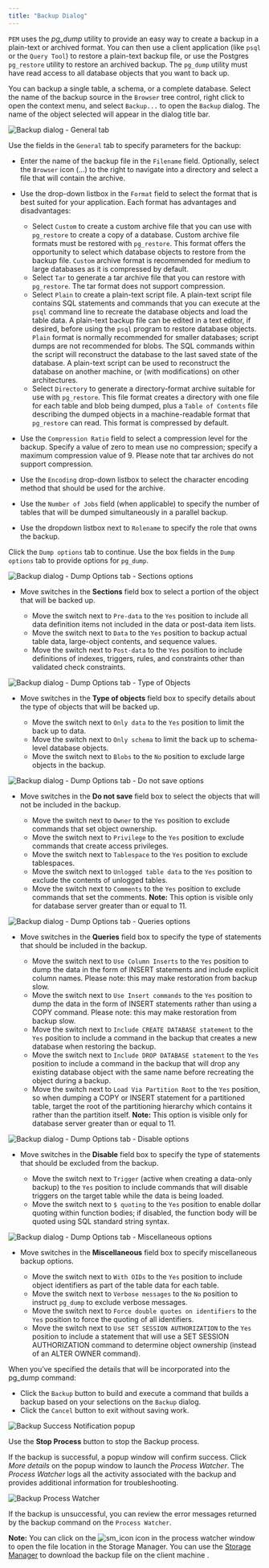 ```yaml
---
title: "Backup Dialog"
---
```


<div id="backup_dialog" class="registered_link"></div>

`PEM` uses the *pg_dump* utility to provide an easy way to create a backup in a plain-text or archived format. You can then use a client application (like `psql` or the `Query Tool`) to restore a plain-text backup file, or use the Postgres `pg_restore` utility to restore an archived backup. The `pg_dump` utility must have read access to all database objects that you want to back up.

You can backup a single table, a schema, or a complete database. Select the name of the backup source in the `Browser` tree control, right click to open the context menu, and select `Backup...` to open the `Backup` dialog. The name of the object selected will appear in the dialog title bar.

![Backup dialog - General tab](../images/backup_general.png)

Use the fields in the `General` tab to specify parameters for the backup:

-   Enter the name of the backup file in the `Filename` field. Optionally, select the `Browser` icon (...) to the right to navigate into a directory and select a file that will contain the archive.

-   Use the drop-down listbox in the `Format` field to select the format that is best suited for your application. Each format has advantages and disadvantages:

    -   Select `Custom` to create a custom archive file that you can use with `pg_restore` to create a copy of a database. Custom archive file formats must be restored with `pg_restore`. This format offers the opportunity to select which database objects to restore from the backup file. `Custom` archive format is recommended for medium to large databases as it is compressed by default.
    -   Select `Tar` to generate a tar archive file that you can restore with `pg_restore`. The tar format does not support compression.
    -   Select `Plain` to create a plain-text script file. A plain-text script file contains SQL statements and commands that you can execute at the `psql` command line to recreate the database objects and load the table data. A plain-text backup file can be edited in a text editor, if desired, before using the `psql` program to restore database objects. `Plain` format is normally recommended for smaller databases; script dumps are not recommended for blobs. The SQL commands within the script will reconstruct the database to the last saved state of the database. A plain-text script can be used to reconstruct the database on another machine, or (with modifications) on other architectures.
    -   Select `Directory` to generate a directory-format archive suitable for use with `pg_restore`. This file format creates a directory with one file for each table and blob being dumped, plus a `Table of Contents` file describing the dumped objects in a machine-readable format that `pg_restore` can read. This format is compressed by default.

-   Use the `Compression Ratio` field to select a compression level for the backup. Specify a value of zero to mean use no compression; specify a maximum compression value of 9. Please note that tar archives do not support compression.

-   Use the `Encoding` drop-down listbox to select the character encoding method that should be used for the archive.

-   Use the `Number of Jobs` field (when applicable) to specify the number of tables that will be dumped simultaneously in a parallel backup.

-   Use the dropdown listbox next to `Rolename` to specify the role that owns the backup.

Click the `Dump options` tab to continue. Use the box fields in the `Dump options` tab to provide options for `pg_dump`.

![Backup dialog - Dump Options tab - Sections options](../images/backup_sections.png)

-   Move switches in the **Sections** field box to select a portion of the object that will be backed up.

    -   Move the switch next to `Pre-data` to the `Yes` position to include all data definition items not included in the data or post-data item lists.
    -   Move the switch next to `Data` to the `Yes` position to backup actual table data, large-object contents, and sequence values.
    -   Move the switch next to `Post-data` to the `Yes` position to include definitions of indexes, triggers, rules, and constraints other than validated check constraints.

![Backup dialog - Dump Options tab - Type of Objects](../images/backup_objects.png)

-   Move switches in the **Type of objects** field box to specify details about the type of objects that will be backed up.

    -   Move the switch next to `Only data` to the `Yes` position to limit the back up to data.
    -   Move the switch next to `Only schema` to limit the back up to schema-level database objects.
    -   Move the switch next to `Blobs` to the `No` position to exclude large objects in the backup.

![Backup dialog - Dump Options tab - Do not save options](../images/backup_do_not_save.png)

-   Move switches in the **Do not save** field box to select the objects that will not be included in the backup.

    -   Move the switch next to `Owner` to the `Yes` position to exclude commands that set object ownership.
    -   Move the switch next to `Privilege` to the `Yes` position to exclude commands that create access privileges.
    -   Move the switch next to `Tablespace` to the `Yes` position to exclude tablespaces.
    -   Move the switch next to `Unlogged table data` to the `Yes` position to exclude the contents of unlogged tables.
    -   Move the switch next to `Comments` to the `Yes` position to exclude commands that set the comments. **Note:** This option is visible only for database server greater than or equal to 11.

![Backup dialog - Dump Options tab - Queries options](../images/backup_queries.png)

-   Move switches in the **Queries** field box to specify the type of statements that should be included in the backup.

    -   Move the switch next to `Use Column Inserts` to the `Yes` position to dump the data in the form of INSERT statements and include explicit column names. Please note: this may make restoration from backup slow.
    -   Move the switch next to `Use Insert commands` to the `Yes` position to dump the data in the form of INSERT statements rather than using a COPY command. Please note: this may make restoration from backup slow.
    -   Move the switch next to `Include CREATE DATABASE statement` to the `Yes` position to include a command in the backup that creates a new database when restoring the backup.
    -   Move the switch next to `Include DROP DATABASE statement` to the `Yes` position to include a command in the backup that will drop any existing database object with the same name before recreating the object during a backup.
    -   Move the switch next to `Load Via Partition Root` to the `Yes` position, so when dumping a COPY or INSERT statement for a partitioned table, target the root of the partitioning hierarchy which contains it rather than the partition itself. **Note:** This option is visible only for database server greater than or equal to 11.

![Backup dialog - Dump Options tab - Disable options](../images/backup_disable.png)

-   Move switches in the **Disable** field box to specify the type of statements that should be excluded from the backup.

    -   Move the switch next to `Trigger` (active when creating a data-only backup) to the `Yes` position to include commands that will disable triggers on the target table while the data is being loaded.
    -   Move the switch next to `$ quoting` to the `Yes` position to enable dollar quoting within function bodies; if disabled, the function body will be quoted using SQL standard string syntax.

![Backup dialog - Dump Options tab - Miscellaneous options](../images/backup_miscellaneous.png)

-   Move switches in the **Miscellaneous** field box to specify miscellaneous backup options.

    -   Move the switch next to `With OIDs` to the `Yes` position to include object identifiers as part of the table data for each table.
    -   Move the switch next to `Verbose messages` to the `No` position to instruct `pg_dump` to exclude verbose messages.
    -   Move the switch next to `Force double quotes on identifiers` to the `Yes` position to force the quoting of all identifiers.
    -   Move the switch next to `Use SET SESSION AUTHORIZATION` to the `Yes` position to include a statement that will use a SET SESSION AUTHORIZATION command to determine object ownership (instead of an ALTER OWNER command).

When you’ve specified the details that will be incorporated into the pg_dump command:

-   Click the `Backup` button to build and execute a command that builds a backup based on your selections on the `Backup` dialog.
-   Click the `Cancel` button to exit without saving work.

![Backup Success Notification popup](../images/backup_messages.png)

Use the **Stop Process** button to stop the Backup process.

If the backup is successful, a popup window will confirm success. Click *More details* on the popup window to launch the *Process Watcher*. The *Process Watcher* logs all the activity associated with the backup and provides additional information for troubleshooting.

![Backup Process Watcher](../images/backup_process_watcher.png)

If the backup is unsuccessful, you can review the error messages returned by the backup command on the `Process Watcher`.

**Note:** You can click on the ![sm_icon](../images/sm_icon.png) icon in the process watcher window to open the file location in the Storage Manager. You can use the [Storage Manager](05_storage_manager/#storage_manager) to download the backup file on the client machine .


